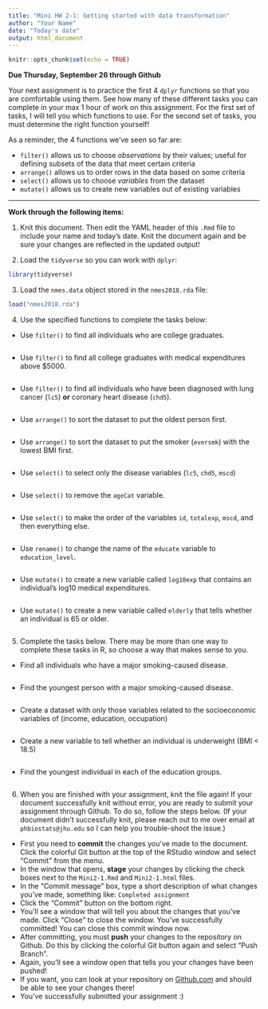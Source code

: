 ```yaml
---
title: "Mini HW 2-1: Getting started with data transformation"
author: "Your Name"
date: "Today's date"
output: html_document
---
```


```r
knitr::opts_chunk$set(echo = TRUE)
```

**Due Thursday, September 26 through Github**

Your next assignment is to practice the first 4 `dplyr` functions so that you are comfortable using them.  See how many of these different tasks you can complete in your max 1 hour of work on this assignment.  For the first set of tasks, I will tell you which functions to use.  For the second set of tasks, you must determine the right function yourself!

As a reminder, the 4 functions we've seen so far are:

* `filter()` allows us to choose *observations* by their values; useful for defining subsets of the data that meet certain criteria
* `arrange()` allows us to order rows in the data based on some criteria
* `select()` allows us to choose *variables* from the dataset
* `mutate()` allows us to create new variables out of existing variables

___

**Work through the following items:**

(1) Knit this document.  Then edit the YAML header of this `.Rmd` file to include your name and today's date.  Knit the document again and be sure your changes are reflected in the updated output!

(2) Load the `tidyverse` so you can work with `dplyr`:
```r
library(tidyverse)
```

(3) Load the `nmes.data` object stored in the `nmes2018.rda` file:
```r
load("nmes2018.rda")
```

(4) Use the specified functions to complete the tasks below:

* Use `filter()` to find all individuals who are college graduates.
```r

```

* Use `filter()` to find all college graduates with medical expenditures above $5000.
```r

```

* Use `filter()` to find all individuals who have been diagnosed with lung cancer (`lc5`) **or** coronary heart disease (`chd5`).
```r

```

* Use `arrange()` to sort the dataset to put the oldest person first.
```r

```

* Use `arrange()` to sort the dataset to put the smoker (`eversmk`) with the lowest BMI first.
```r

```

* Use `select()` to select only the disease variables (`lc5`, `chd5`, `mscd`)
```r

```

* Use `select()` to remove the `ageCat` variable.
```r

```

* Use `select()` to make the order of the variables `id`, `totalexp`, `mscd`, and then everything else.
```r

```

* Use `rename()` to change the name of the `educate` variable to `education_level`.
```r

```

* Use `mutate()` to create a new variable called `log10exp` that contains an individual's log10 medical expenditures.
```r

```

* Use `mutate()` to create a new variable called `elderly` that tells whether an individual is 65 or older.
```r

```


(5) Complete the tasks below.  There may be more than one way to complete these tasks in R, so choose a way that makes sense to you.

* Find all individuals who have a major smoking-caused disease.
```r

```

* Find the youngest person with a major smoking-caused disease.
```r

```

* Create a dataset with only those variables related to the socioeconomic variables of (income, education, occupation)
```r

```

* Create a new variable to tell whether an individual is underweight (BMI < 18.5)
```r

```

* Find the youngest individual in each of the education groups.
```r

```


(6) When you are finished with your assignment, knit the file again!  If your document successfully knit without error, you are ready to submit your assignment through Github.  To do so, follow the steps below.  (If your document didn't successfully knit, please reach out to me over email at `phbiostats@jhu.edu` so I can help you trouble-shoot the issue.)

* First you need to **commit** the changes you've made to the document.  Click the colorful Git button at the top of the RStudio window and select "Commit" from the menu.
* In the window that opens, **stage** your changes by clicking the check boxes next to the `Mini2-1.Rmd` and `Mini2-1.html` files.
* In the "Commit message" box, type a short description of what changes you've made, something like: `Completed assignment`
* Click the "Commit" button on the bottom right.
* You'll see a window that will tell you about the changes that you've made.  Click "Close" to close the window.  You've successfully committed! You can close this commit window now.
* After committing, you must **push** your changes to the repository on Github.  Do this by clicking the colorful Git button again and select "Push Branch".  
* Again, you'll see a window open that tells you your changes have been pushed!
* If you want, you can look at your repository on [Github.com](https://github.com/) and should be able to see your changes there!  
* You've successfully submitted your assignment :)


